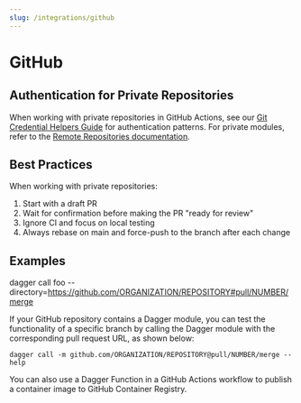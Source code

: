 ```yaml
---
slug: /integrations/github
---
```


# GitHub

## Authentication for Private Repositories

When working with private repositories in GitHub Actions, see our [Git Credential Helpers Guide](/guides/ci/git-credential-helpers#github) for authentication patterns. For private modules, refer to the [Remote Repositories documentation](/manuals/user/remote-repositories).

## Best Practices

When working with private repositories:
1. Start with a draft PR
2. Wait for confirmation before making the PR "ready for review"
3. Ignore CI and focus on local testing
4. Always rebase on main and force-push to the branch after each change

## Examples

dagger call foo --directory=https://github.com/ORGANIZATION/REPOSITORY#pull/NUMBER/merge

If your GitHub repository contains a Dagger module, you can test the functionality of a specific branch by calling the Dagger module with the corresponding pull request URL, as shown below:

```shell
dagger call -m github.com/ORGANIZATION/REPOSITORY@pull/NUMBER/merge --help
```

You can also use a Dagger Function in a GitHub Actions workflow to publish a container image to GitHub Container Registry.

```yaml title=".github/workflows/dagger.yml" file=./snippets/github-ghcr.yml
```

